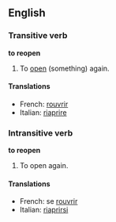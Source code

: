 ==English==
===Transitive verb===
'''to reopen'''

#To [[open]] (something) again.

====Translations====
*French: [[rouvrir]]
*Italian: [[riaprire]]

===Intransitive verb===
'''to reopen'''

#To open again.

====Translations====
*French: se [[rouvrir]]
*Italian: [[riaprirsi]]
